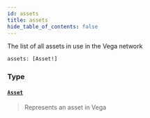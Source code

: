 ```yaml
---
id: assets
title: assets
hide_table_of_contents: false
---
```








The list of all assets in use in the Vega network

```graphql
assets: [Asset!]
```


### Type

#### [`Asset`](/testnet/api/graphql/objects/asset) <Badge class="secondary" text="object"/>
> Represents an asset in Vega
> 






